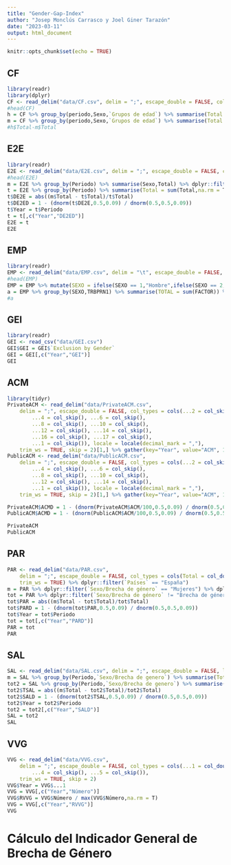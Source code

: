 ```yaml
---
title: "Gender-Gap-Index"
author: "Josep Monclús Carrasco y Joel Giner Tarazón"
date: "2023-03-11"
output: html_document
---
```


```r
knitr::opts_chunk$set(echo = TRUE)
```

## CF

```r
library(readr)
library(dplyr)
CF <- read_delim("data/CF.csv", delim = ";", escape_double = FALSE, col_types = cols(Total = col_double()), locale = locale(decimal_mark = ","), trim_ws = TRUE)
#head(CF)
h = CF %>% group_by(periodo,Sexo,`Grupos de edad`) %>% summarise(Total = sum(Total,na.rm = T)) %>% dplyr::filter(Sexo == "Hombres")
m = CF %>% group_by(periodo,Sexo,`Grupos de edad`) %>% summarise(Total = sum(Total,na.rm = T)) %>% dplyr::filter(Sexo == "Mujeres")
#h$Total-m$Total
```



## E2E

```r
library(readr)
E2E <- read_delim("data/E2E.csv", delim = ";", escape_double = FALSE, col_types = cols(Total = col_double()),locale = locale(decimal_mark = ","), trim_ws = TRUE) %>% dplyr::filter(`Países` == "España")
#head(E2E)
m = E2E %>% group_by(Periodo) %>% summarise(Sexo,Total) %>% dplyr::filter(`Sexo` == "Mujeres")
t = E2E %>% group_by(Periodo) %>% summarise(Total = sum(Total,na.rm = T))
t$DE2E = abs((m$Total - t$Total)/t$Total)
t$DE2ED = 1 - (dnorm(t$DE2E,0.5,0.09) / dnorm(0.5,0.5,0.09))
t$Year = t$Periodo
t = t[,c("Year","DE2ED")]
E2E = t
E2E
```

## EMP

```r
library(readr)
EMP <- read_delim("data/EMP.csv", delim = "\t", escape_double = FALSE, trim_ws = TRUE)
#head(EMP)
EMP = EMP %>% mutate(SEXO = ifelse(SEXO == 1,"Hombre",ifelse(SEXO == 2,"Mujer",NA)))
a = EMP %>% group_by(SEXO,TRBPRN1) %>% summarise(TOTAL = sum(FACTOR)) %>%mutate(Porcentaje_personas = (TOTAL / sum(TOTAL))) %>% dplyr::filter(TRBPRN1 == 1)
#a
```


## GEI

```r
library(readr)
GEI <- read_csv("data/GEI.csv")
GEI$GEI = GEI$`Exclusion by Gender`
GEI = GEI[,c("Year","GEI")]
GEI
```

## ACM

```r
library(tidyr)
PrivateACM <- read_delim("data/PrivateACM.csv", 
    delim = ";", escape_double = FALSE, col_types = cols(...2 = col_skip(), 
        ...4 = col_skip(), ...6 = col_skip(), 
        ...8 = col_skip(), ...10 = col_skip(), 
        ...12 = col_skip(), ...14 = col_skip(), 
        ...16 = col_skip(), ...17 = col_skip(), 
        ...1 = col_skip()), locale = locale(decimal_mark = ","), 
    trim_ws = TRUE, skip = 2)[1,] %>% gather(key="Year", value="ACM", 1:7)
PublicACM <- read_delim("data/PublicACM.csv", 
    delim = ";", escape_double = FALSE, col_types = cols(...2 = col_skip(), 
        ...4 = col_skip(), ...6 = col_skip(), 
        ...8 = col_skip(), ...10 = col_skip(), 
        ...12 = col_skip(), ...14 = col_skip(), 
        ...1 = col_skip()), locale = locale(decimal_mark = ","), 
    trim_ws = TRUE, skip = 2)[1,] %>% gather(key="Year", value="ACM", 1:7)

PrivateACM$ACMD = 1 - (dnorm(PrivateACM$ACM/100,0.5,0.09) / dnorm(0.5,0.5,0.09))
PublicACM$ACMD = 1 - (dnorm(PublicACM$ACM/100,0.5,0.09) / dnorm(0.5,0.5,0.09))

PrivateACM
PublicACM
```

## PAR

```r
PAR <- read_delim("data/PAR.csv", 
    delim = ";", escape_double = FALSE, col_types = cols(Total = col_double()), locale = locale(decimal_mark = ","), 
    trim_ws = TRUE) %>% dplyr::filter(`Países` == "España")
m = PAR %>% dplyr::filter(`Sexo/Brecha de género` == "Mujeres") %>% dplyr::select(c(Periodo,Total))%>% arrange(Periodo)
tot = PAR %>% dplyr::filter(`Sexo/Brecha de género` != "Brecha de género (mujeres - hombres)")%>% group_by(Periodo) %>% summarise(Total = sum(Total,na.rm=T))
tot$PAR = abs((m$Total - tot$Total)/tot$Total)
tot$PARD = 1 - (dnorm(tot$PAR,0.5,0.09) / dnorm(0.5,0.5,0.09))
tot$Year = tot$Periodo
tot = tot[,c("Year","PARD")]
PAR = tot
PAR
```

## SAL

```r
SAL <- read_delim("data/SAL.csv", delim = ";", escape_double = FALSE, locale = locale(decimal_mark = ","), trim_ws = TRUE) %>% dplyr::filter(`Sexo/Brecha de genero` != "Cociente mujeres respecto a hombres")
m = SAL %>% group_by(Periodo,`Sexo/Brecha de genero`) %>% summarise(Total = mean(Total,na.rm = T)) %>% dplyr::filter(`Sexo/Brecha de genero` == "Mujeres")
tot2 = SAL %>% group_by(Periodo,`Sexo/Brecha de genero`) %>% summarise(Total = mean(Total,na.rm = T)) %>% group_by(Periodo) %>% summarise(Total = sum(Total,na.rm=T))
tot2$TSAL = abs((m$Total - tot2$Total)/tot2$Total)
tot2$SALD = 1 - (dnorm(tot2$TSAL,0.5,0.09) / dnorm(0.5,0.5,0.09))
tot2$Year = tot2$Periodo
tot2 = tot2[,c("Year","SALD")]
SAL = tot2
SAL
```


## VVG

```r
VVG <- read_delim("data/VVG.csv", 
    delim = ";", escape_double = FALSE, col_types = cols(...1 = col_double(),...2 = col_skip(), 
        ...4 = col_skip(), ...5 = col_skip()), 
    trim_ws = TRUE, skip = 2)
VVG$Year = VVG$...1
VVG = VVG[,c("Year","Número")]
VVG$RVVG = VVG$Número / max(VVG$Número,na.rm = T)
VVG = VVG[,c("Year","RVVG")]
VVG
```


# Cálculo del Indicador General de Brecha de Género

```r

```

